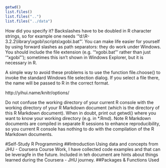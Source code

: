 
```r
getwd()
list.files()
list.files("..")
list.files("../data")
```


How did you specify it? Backslashes have to be doubled in R character strings, so for example one needs ‘"d:\\R-3.2.2\\library\\xgobi\\scripts\\xgobi.bat"’. You can make life easier for yourself by using forward slashes as path separators: they do work under Windows. You should include the file extension (e.g. ‘"xgobi.bat"’ rather than just ‘"xgobi"’); sometimes this isn’t shown in Windows Explorer, but it is necessary in R. 

A simple way to avoid these problems is to use the function file.choose() to invoke the standard Windows file selection dialog. If you select a file there, the name will be passed to R in the correct format. 

http://yihui.name/knitr/options/

Do not confuse the working directory of your current R console with the working directory of your R Markdown document (which is the directory of this R Markdown document). When in doubt, print out getwd() where you want to know your working directory (e.g. in *.Rmd). Note R Markdown documents are compiled in separate R sessions to enhance reproducibility, so you current R console has nothing to do with the compilation of the R Markdown documents.

#Self-Study R Programming
##Introduction
Using data and concepts from JHU - Coursera Course Work, I have collected code examples and that can be leveragfe in the future.  Included in teh document are hints about things learned during the Coursera - JHU journey.
##Packages & Functions Used  
